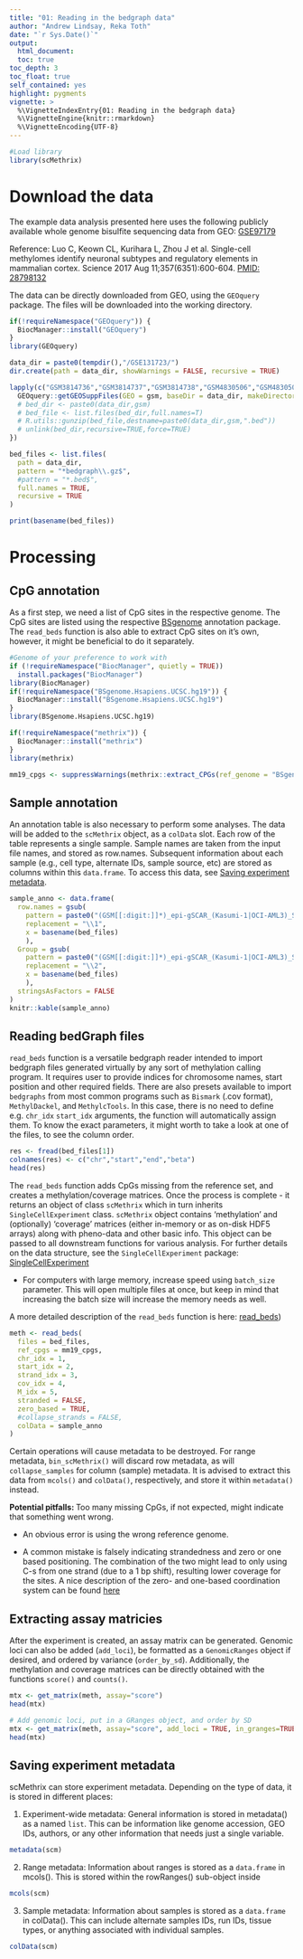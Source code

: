 ```yaml
---
title: "01: Reading in the bedgraph data"
author: "Andrew Lindsay, Reka Toth"
date: "`r Sys.Date()`"
output: 
  html_document:
  toc: true
toc_depth: 3
toc_float: true
self_contained: yes
highlight: pygments
vignette: >
  %\VignetteIndexEntry{01: Reading in the bedgraph data}
  %\VignetteEngine{knitr::rmarkdown}
  %\VignetteEncoding{UTF-8}
---
```


```r
#Load library
library(scMethrix)
```

# Download the data

The example data analysis presented here uses the following publicly available whole genome bisulfite sequencing data from GEO:
  [GSE97179](https://www.ncbi.nlm.nih.gov/geo/query/acc.cgi?acc=GSE97179) 
  
Reference: Luo C, Keown CL, Kurihara L, Zhou J et al. Single-cell methylomes identify neuronal subtypes and regulatory elements in mammalian cortex. Science 2017 Aug 11;357(6351):600-604. [PMID: 28798132](https://www.ncbi.nlm.nih.gov/pubmed/28798132)

The data can be directly downloaded from GEO, using the `GEOquery` package. The files will be downloaded into the working directory. 

```r
if(!requireNamespace("GEOquery")) {
  BiocManager::install("GEOquery")
}
library(GEOquery)  
```

```r
data_dir = paste0(tempdir(),"/GSE131723/")
dir.create(path = data_dir, showWarnings = FALSE, recursive = TRUE)
```

```r
lapply(c("GSM3814736","GSM3814737","GSM3814738","GSM4830506","GSM4830507","GSM4830508"), function(gsm){
  GEOquery::getGEOSuppFiles(GEO = gsm, baseDir = data_dir, makeDirectory = FALSE)
  # bed_dir <- paste0(data_dir,gsm)
  # bed_file <- list.files(bed_dir,full.names=T)
  # R.utils::gunzip(bed_file,destname=paste0(data_dir,gsm,".bed"))
  # unlink(bed_dir,recursive=TRUE,force=TRUE)
})
```

```r
bed_files <- list.files(
  path = data_dir,
  pattern = "*bedgraph\\.gz$",
  #pattern = "*.bed$",
  full.names = TRUE, 
  recursive = TRUE
)

print(basename(bed_files))
```

# Processing

## CpG annotation 
As a first step, we need a list of CpG sites in the respective genome. The CpG sites are listed using the respective [BSgenome](https://bioconductor.org/packages/release/bioc/html/BSgenome.html) annotation package. The `read_beds` function is also able to extract CpG sites on it's own, however, it might be beneficial to do it separately. 

```r
#Genome of your preference to work with
if (!requireNamespace("BiocManager", quietly = TRUE))
  install.packages("BiocManager")
library(BiocManager)
if(!requireNamespace("BSgenome.Hsapiens.UCSC.hg19")) {
  BiocManager::install("BSgenome.Hsapiens.UCSC.hg19")
}
library(BSgenome.Hsapiens.UCSC.hg19) 
```

```r
if(!requireNamespace("methrix")) {
  BiocManager::install("methrix")
}
library(methrix) 

mm19_cpgs <- suppressWarnings(methrix::extract_CPGs(ref_genome = "BSgenome.Hsapiens.UCSC.hg19"))
```

## Sample annotation 
An annotation table is also necessary to perform some analyses. The data will be added to the `scMethrix` object, as a `colData` slot. Each row of the table represents a single sample. Sample names are taken from the input file names, and stored as row.names. Subsequent information about each sample (e.g., cell type, alternate IDs, sample source, etc) are stored as columns within this `data.frame`. To access this data, see [Saving experiment metadata].

```r
sample_anno <- data.frame(
  row.names = gsub(
    pattern = paste0("(GSM[[:digit:]]*)_epi-gSCAR_(Kasumi-1|OCI-AML3)_SC[[:digit:]]_meth.bedgraph.gz"),
    replacement = "\\1",
    x = basename(bed_files)
    ),
  Group = gsub(
    pattern = paste0("(GSM[[:digit:]]*)_epi-gSCAR_(Kasumi-1|OCI-AML3)_SC[[:digit:]]_meth.bedgraph.gz"),
    replacement = "\\2",
    x = basename(bed_files)
    ),
  stringsAsFactors = FALSE
)
knitr::kable(sample_anno)
```

## Reading bedGraph files
`read_beds` function is a versatile bedgraph reader intended to import bedgraph files generated virtually by any sort of methylation calling program. It requires user to provide indices for chromosome names, start position and other required fields. There are also presets available to import `bedgraphs` from most common programs such as `Bismark` (.cov format), `MethylDackel`, and `MethylcTools`. In this case, there is no need to define e.g. `chr_idx` `start_idx` arguments, the function will automatically assign them. 
To know the exact parameters, it might worth to take a look at one of the files, to see the column order. 

```r
res <- fread(bed_files[1])
colnames(res) <- c("chr","start","end","beta")
head(res)
```

The `read_beds` function adds CpGs missing from the reference set, and creates a methylation/coverage matrices. Once the process is complete - it returns an object of class `scMethrix` which in turn inherits `SingleCellExperiment` class. `scMethrix` object contains ‘methylation’ and (optionally) ‘coverage’ matrices (either in-memory or as on-disk HDF5 arrays) along with pheno-data and other basic info. This object can be passed to all downstream functions for various analysis. For further details on the data structure, see the `SingleCellExperiment` package: [SingleCellExperiment](https://bioconductor.org/packages/release/bioc/html/SingleCellExperiment.html)

* For computers with large memory, increase speed using `batch_size` parameter. This will open multiple files at once, but keep in mind that increasing the batch size will increase the memory needs as well. 

A more detailed description of the `read_beds` function is here: [read_beds](https://compepigen.github.io/WGBS_best_practice/read_bedgraphs.html))

```r
meth <- read_beds(
  files = bed_files,
  ref_cpgs = mm19_cpgs,
  chr_idx = 1,
  start_idx = 2,
  strand_idx = 3,
  cov_idx = 4,
  M_idx = 5,
  stranded = FALSE,
  zero_based = TRUE, 
  #collapse_strands = FALSE, 
  colData = sample_anno
)
```

Certain operations will cause metadata to be destroyed. For range metadata, `bin_scMethrix()` will discard row metadata, as will `collapse_samples` for column (sample) metadata. It is advised to extract this data from `mcols()` and `colData()`, respectively, and store it within `metadata()` instead.

**Potential pitfalls: **
Too many missing CpGs, if not expected, might indicate that something went wrong. 

* An obvious error is using the wrong reference genome. 

* A common mistake is falsely indicating strandedness and zero or one based positioning. The combination of the two might lead to only using C-s from one strand (due to a 1 bp shift), resulting lower coverage for the sites. A nice description of the zero- and one-based coordination system can be found [here](http://genome.ucsc.edu/blog/the-ucsc-genome-browser-coordinate-counting-systems/) 

## Extracting assay matricies

After the experiment is created, an assay matrix can be generated. Genomic loci can also be added (`add_loci`), be formatted as a `GenomicRanges` object if desired, and ordered by variance (`order_by_sd`). Additionally, the methylation and coverage matrices can be directly obtained with the functions `score()` and `counts()`.

```r
mtx <- get_matrix(meth, assay="score")
head(mtx)
```

```r
# Add genomic loci, put in a GRanges object, and order by SD
mtx <- get_matrix(meth, assay="score", add_loci = TRUE, in_granges=TRUE, order_by_sd = TRUE)
head(mtx)
```

## Saving experiment metadata

scMethrix can store experiment metadata. Depending on the type of data, it is stored in different places:

1. Experiment-wide metadata: General information is stored in metadata() as a named `list`. This can be information like genome accession, GEO IDs, authors, or any other information that needs just a single variable.

```r
metadata(scm)
```

2. Range metadata: Information about ranges is stored as a `data.frame` in mcols(). This is stored within the rowRanges() sub-object inside  

```r
mcols(scm)
```

3. Sample metadata: Information about samples is stored as a `data.frame` in colData(). This can include alternate samples IDs, run IDs, tissue types, or anything associated with individual samples.

```r
colData(scm)
```

